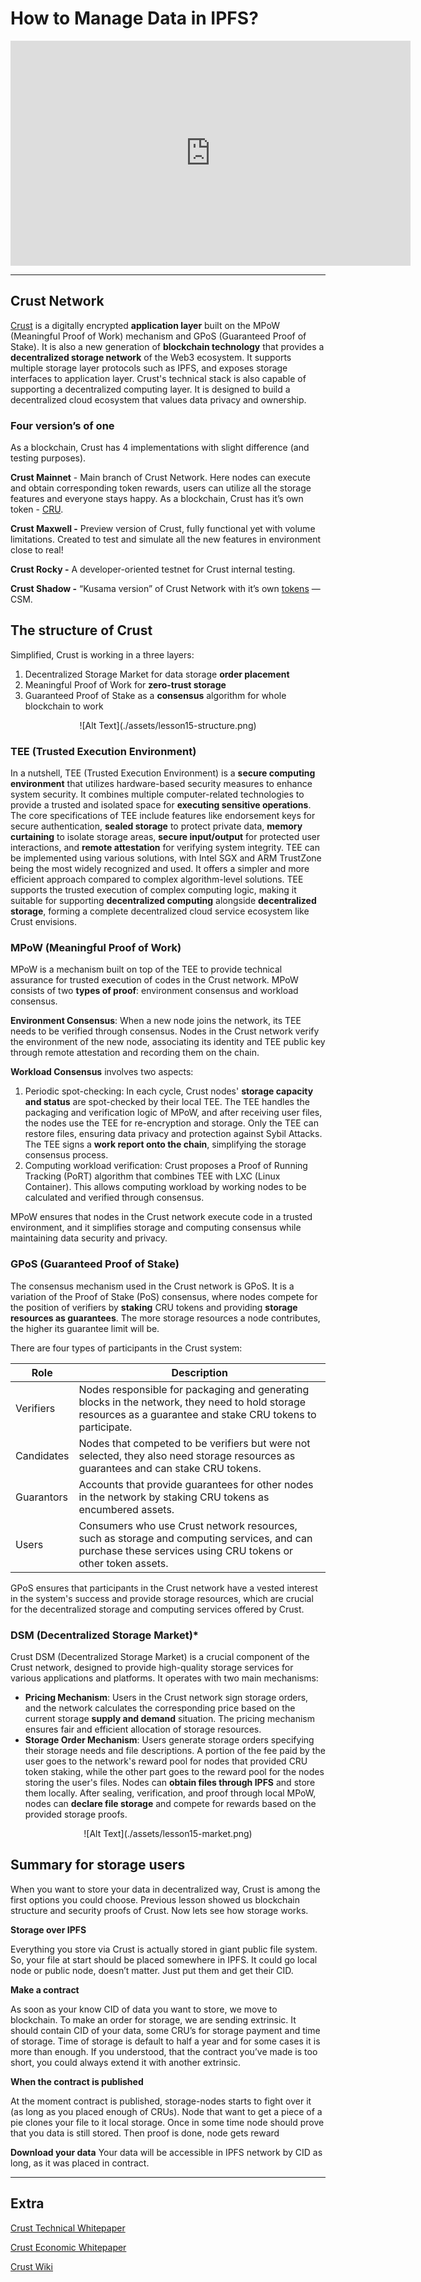 # How to Manage Data in IPFS?

<center>
<iframe width="640" height="360"
    src="https://www.youtube.com/embed/zgjOHP7pmiA?fs=2&autoplay=0" frameborder="0"
    allow="fullscreen; accelerometer; autoplay; clipboard-write; encrypted-media; gyroscope; picture-in-picture" allowfullscreen></iframe>
</center>
<hr/>


## **Crust Network**

[Crust](https://crust.network/) is a digitally encrypted **application layer** built on the MPoW (Meaningful Proof of Work) mechanism and GPoS (Guaranteed Proof of Stake). It is also a new generation of **blockchain technology** that provides a **decentralized storage network** of the Web3 ecosystem. It supports multiple storage layer protocols such as IPFS, and exposes storage interfaces to application layer. Crust's technical stack is also capable of supporting a decentralized computing layer. It is designed to build a decentralized cloud ecosystem that values data privacy and ownership.

### Four version’s of one

As a blockchain, Crust has 4 implementations with slight difference (and testing purposes).

**Crust Mainnet** - Main branch of Crust Network. Here nodes can execute and obtain corresponding token rewards, users can utilize all the storage features and everyone stays happy. As a blockchain, Crust has it’s own token - [CRU](https://coinmarketcap.com/currencies/crustnetwork/).

**Crust Maxwell -** Preview version of Crust, fully functional yet with volume limitations. Created to test and simulate all the new features in environment close to real!

**Crust Rocky -** A developer-oriented testnet for Crust internal testing.

**Crust Shadow -** “Kusama version” of Crust Network with it’s own [tokens](https://coinmarketcap.com/currencies/crust-shadow/) — CSM.

## **The structure of Crust**

Simplified, Crust is working in a three layers:

1. Decentralized Storage Market for data storage **order placement**
2. Meaningful Proof of Work for **zero-trust storage**
3. Guaranteed Proof of Stake as a **consensus** algorithm for whole blockchain to work

<center>
![Alt Text](./assets/lesson15-structure.png)
</center>

### TEE (Trusted Execution Environment)

In a nutshell, TEE (Trusted Execution Environment) is a **secure computing environment** that utilizes hardware-based security measures to enhance system security. It combines multiple computer-related technologies to provide a trusted and isolated space for **executing sensitive operations**. The core specifications of TEE include features like endorsement keys for secure authentication, **sealed storage** to protect private data, **memory curtaining** to isolate storage areas, **secure input/output** for protected user interactions, and **remote attestation** for verifying system integrity.
TEE can be implemented using various solutions, with Intel SGX and ARM TrustZone being the most widely recognized and used. It offers a simpler and more efficient approach compared to complex algorithm-level solutions. TEE supports the trusted execution of complex computing logic, making it suitable for supporting **decentralized computing** alongside **decentralized storage**, forming a complete decentralized cloud service ecosystem like Crust envisions.

### MPoW (Meaningful Proof of Work)

MPoW is a mechanism built on top of the TEE  to provide technical assurance for trusted execution of codes in the Crust network. MPoW consists of two **types of proof**: environment consensus and workload consensus.

**Environment Consensus**: When a new node joins the network, its TEE needs to be verified through consensus. Nodes in the Crust network verify the environment of the new node, associating its identity and TEE public key through remote attestation and recording them on the chain.

**Workload Consensus** involves two aspects:

1. Periodic spot-checking: In each cycle, Crust nodes' **storage capacity and status** are spot-checked by their local TEE. The TEE handles the packaging and verification logic of MPoW, and after receiving user files, the nodes use the TEE for re-encryption and storage. Only the TEE can restore files, ensuring data privacy and protection against Sybil Attacks. The TEE signs a **work report onto the chain**, simplifying the storage consensus process.
2. Computing workload verification: Crust proposes a Proof of Running Tracking (PoRT) algorithm that combines TEE with LXC (Linux Container). This allows computing workload by working nodes to be calculated and verified through consensus.

MPoW ensures that nodes in the Crust network execute code in a trusted environment, and it simplifies storage and computing consensus while maintaining data security and privacy.

### GPoS (Guaranteed Proof of Stake)

The consensus mechanism used in the Crust network is GPoS. It is a variation of the Proof of Stake (PoS) consensus, where nodes compete for the position of verifiers by **staking** CRU tokens and providing **storage resources as guarantees**. The more storage resources a node contributes, the higher its guarantee limit will be.

There are four types of participants in the Crust system:

| Role | Description |
| --- | --- |
| Verifiers | Nodes responsible for packaging and generating blocks in the network, they need to hold storage resources as a guarantee and stake CRU tokens to participate. |
| Candidates | Nodes that competed to be verifiers but were not selected, they also need storage resources as guarantees and can stake CRU tokens. |
| Guarantors | Accounts that provide guarantees for other nodes in the network by staking CRU tokens as encumbered assets. |
| Users | Consumers who use Crust network resources, such as storage and computing services, and can purchase these services using CRU tokens or other token assets. |

GPoS ensures that participants in the Crust network have a vested interest in the system's success and provide storage resources, which are crucial for the decentralized storage and computing services offered by Crust.

### DSM (Decentralized Storage Market)*

Crust DSM (Decentralized Storage Market) is a crucial component of the Crust network, designed to provide high-quality storage services for various applications and platforms. It operates with two main mechanisms:

- **Pricing Mechanism**:
Users in the Crust network sign storage orders, and the network calculates the corresponding price based on the current storage **supply and demand** situation. The pricing mechanism ensures fair and efficient allocation of storage resources.
- **Storage Order Mechanism**:
Users generate storage orders specifying their storage needs and file descriptions. A portion of the fee paid by the user goes to the network's reward pool for nodes that provided CRU token staking, while the other part goes to the reward pool for the nodes storing the user's files. Nodes can **obtain files through IPFS** and store them locally. After sealing, verification, and proof through local MPoW, nodes can **declare file storage** and compete for rewards based on the provided storage proofs.

<center>
![Alt Text](./assets/lesson15-market.png)
</center>

## **Summary for storage users**

When you want to store your data in decentralized way, Crust is among the first options you could choose. Previous lesson showed us blockchain structure and security proofs of Crust. Now lets see how storage works.

**Storage over IPFS**

Everything you store via Crust is actually stored in giant public file system. So, your file at start should be placed somewhere in IPFS. It could go local node or public node, doesn’t matter. Just put them and get their CID.

**Make a contract**

As soon as your know CID of data you want to store, we move to blockchain. To make an order for storage, we are sending extrinsic. It should contain CID of your data, some CRU’s for storage payment and time of storage. Time of storage is default to half a year and for some cases it is more than enough. If you understood, that the contract you’ve made is too short, you could always extend it with another extrinsic.

**When the contract is published**

At the moment contract is published, storage-nodes starts to fight over it (as long as you placed enough of CRUs). Node that want to get a piece of a pie clones your file to it local storage. Once in some time node should prove that you data is still stored. Then proof is done, node gets reward

**Download your data**
Your data will be accessible in IPFS network by CID as long, as it was placed in contract.

<hr/>

## **Extra**

[Crust Technical Whitepaper](https://ipfs.io/ipfs/QmP9WqDYhreSuv5KJWzWVKZXJ4hc7y9fUdwC4u23SmqL6t)

[Crust Economic Whitepaper](https://ipfs.io/ipfs/QmRYJN6V5BzwnXp7A2Avcp5WXkgzyunQwqP3Es2Q789phF)

[Crust Wiki](https://wiki.crust.network/docs/en/crustOverview.html)
